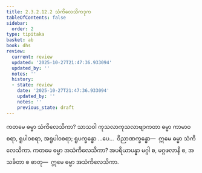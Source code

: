```yaml
---
title: 2.3.2.12.2 သံကိလေသိကဒုက
tableOfContents: false
sidebar:
  order: 2
type: tipitaka
basket: ab
book: dhs
review:
  current: review
  updated: '2025-10-27T21:47:36.933094'
  updated_by: ''
  notes: ''
  history:
  - state: review
    date: '2025-10-27T21:47:36.933094'
    updated_by: ''
    notes: ''
    previous_state: draft
---
```



<ReviewStatus review={frontmatter.review} showDetails={true} />

<HypothesisAnnotation frontmatter={frontmatter} />

<DynamicBreadcrumb />

<Division number="1247" book="dhs" e="ch" v="29" p="246">

<Paragraph number="1946" book="dhs">
ကတမေ ဓမ္မာ သံကိလေသိကာ? သာသဝါ ကုသလာကုသလာဗျာကတာ ဓမ္မာ ကာမာဝစရာ, ရူပါဝစရာ, အရူပါဝစရာ; ရူပက္ခန္ဓော …ပေ…  ဝိညာဏက္ခန္ဓော—  ဣမေ ဓမ္မာ သံကိလေသိကာ.
</Paragraph>

</Division>
<Division number="1248" book="dhs" e="ch" v="29" p="246">

<Paragraph number="1947" book="dhs">
ကတမေ ဓမ္မာ အသံကိလေသိကာ? အပရိယာပန္နာ မဂ္ဂါ စ, မဂ္ဂဖလာနိ စ, အသင်္ခတာ စ ဓာတု—  ဣမေ ဓမ္မာ အသံကိလေသိကာ.
</Paragraph>
</Division>